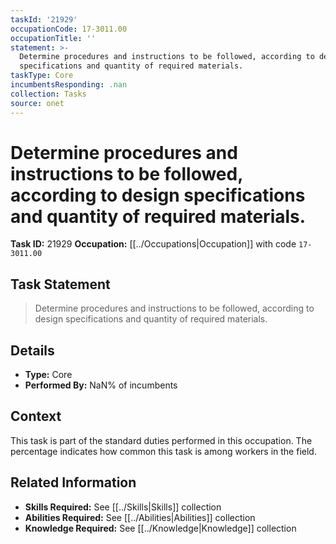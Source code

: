 ```yaml
---
taskId: '21929'
occupationCode: 17-3011.00
occupationTitle: ''
statement: >-
  Determine procedures and instructions to be followed, according to design
  specifications and quantity of required materials.
taskType: Core
incumbentsResponding: .nan
collection: Tasks
source: onet
---
```

# Determine procedures and instructions to be followed, according to design specifications and quantity of required materials.

**Task ID:** 21929
**Occupation:** [[../Occupations|Occupation]] with code `17-3011.00`

## Task Statement

> Determine procedures and instructions to be followed, according to design specifications and quantity of required materials.

## Details

- **Type:** Core
- **Performed By:** NaN% of incumbents

## Context

This task is part of the standard duties performed in this occupation. The percentage indicates how common this task is among workers in the field.

## Related Information

- **Skills Required:** See [[../Skills|Skills]] collection
- **Abilities Required:** See [[../Abilities|Abilities]] collection
- **Knowledge Required:** See [[../Knowledge|Knowledge]] collection

